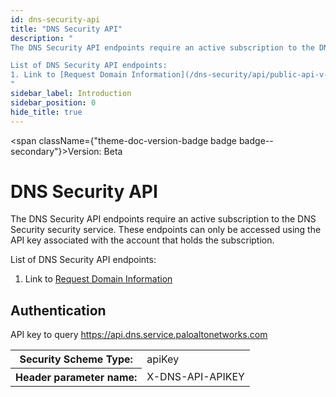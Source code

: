 ```yaml
---
id: dns-security-api
title: "DNS Security API"
description: "
The DNS Security API endpoints require an active subscription to the DNS Security security service. These endpoints can only be accessed using the API key associated with the account that holds the subscription.

List of DNS Security API endpoints:
1. Link to [Request Domain Information](/dns-security/api/public-api-v-1-domain-info)
"
sidebar_label: Introduction
sidebar_position: 0
hide_title: true
---
```



<span className={"theme-doc-version-badge badge badge--secondary"}>Version: Beta</span>

# DNS Security API




The DNS Security API endpoints require an active subscription to the DNS Security security service. These endpoints can only be accessed using the API key associated with the account that holds the subscription.

List of DNS Security API endpoints:
1. Link to [Request Domain Information](/dns-security/api/public-api-v-1-domain-info)


<div style={{"marginBottom":"2rem"}}><h2 id={"authentication"} style={{"marginBottom":"1rem"}}>Authentication</h2><Tabs><TabItem label={"API Key"} value={"X-DNS-API-APIKEY"}>

API key to query https://api.dns.service.paloaltonetworks.com

<div><table><tbody><tr><th>Security Scheme Type:</th><td>apiKey</td></tr><tr><th>Header parameter name:</th><td>X-DNS-API-APIKEY</td></tr></tbody></table></div></TabItem></Tabs></div>
      